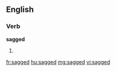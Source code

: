 ==English==

===Verb===
'''sagged'''

# {{past of|[[sag]]}}

[[fr:sagged]]
[[hu:sagged]]
[[mg:sagged]]
[[vi:sagged]]